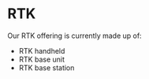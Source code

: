 # RTK

Our RTK offering is currently made up of:
 - RTK handheld
 - RTK base unit
 - RTK base station
